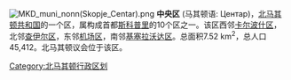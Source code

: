 [[File:MKD_muni_nonn(Skopje_Centar).png|right]]
'''中央区''' (马其顿语: Центар)，[[北马其顿共和国|北马其顿共和国]]的一个区，属构成首都[[斯科普里|斯科普里]]的10个区之一。该区西邻[[卡尔波什区|卡尔波什区]]，北邻[[查伊尔区|查伊尔区]]，东邻[[机场区_(马其顿)|机场区]]，南邻[[基塞拉沃达区|基塞拉沃达区]]。总面积7.52 km<sup>2</sup>，总人口45,412。北马其顿议会位于该区。

{{北馬其頓行政區劃}}

[[Category:北马其顿行政区划|Category:北马其顿行政区划]]